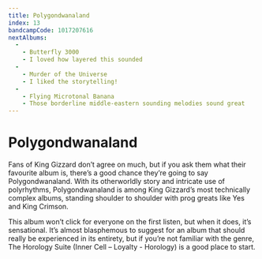 ```yaml
---
title: Polygondwanaland
index: 13
bandcampCode: 1017207616
nextAlbums:
  - 
    - Butterfly 3000
    - I loved how layered this sounded
  -
    - Murder of the Universe
    - I liked the storytelling!
  -
    - Flying Microtonal Banana
    - Those borderline middle-eastern sounding melodies sound great
---
```


# Polygondwanaland

Fans of King Gizzard don’t agree on much, but if you ask them what their favourite album is, there’s a good chance they’re going to say Polygondwanaland. With its otherworldly story and intricate use of polyrhythms, Polygondwanaland is among King Gizzard’s most technically complex albums, standing shoulder to shoulder with prog greats like Yes and King Crimson.

This album won’t click for everyone on the first listen, but when it does, it’s sensational. It’s almost blasphemous to suggest for an album that should really be experienced in its entirety, but if you’re not familiar with the genre, The Horology Suite (Inner Cell – Loyalty - Horology) is a good place to start.